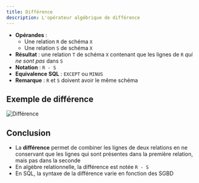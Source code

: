 ```yaml
---
title: Différence
description: L'opérateur algébrique de différence
---
```



<Slide title="La différence">

* **Opérandes** :
    * Une relation `R` de schéma `X`
    * Une relation `S` de schéma `X`
* **Résultat** : une relation `T` de schéma `X` contenant que les lignes de `R` _qui ne sont pas_ dans `S`
* **Notation** : `R - S`
* **Equivalence SQL** : `EXCEPT` ou `MINUS`
* **Remarque** : `R` et `S` doivent avoir le même schéma


</Slide>

## Exemple de différence

<Slide title="Exemple de différence">

![Différence](08-difference-01.png)

</Slide>

<Slide title="La différence">

## Conclusion

* La **différence** permet de combiner les lignes de deux relations en ne conservant que les lignes qui sont présentes dans la première relation, mais pas dans la seconde
* En algèbre relationnelle, la différence est notée `R - S`
* En SQL, la syntaxe de la différence varie en fonction des SGBD

</Slide>
